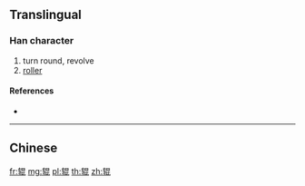{{character info/new}}
{{also|輥}}
==Translingual==

===Han character===
{{Han char|rn=159|rad=车|as=08|sn=12|four=|canj=KQAPP}}

# turn round, revolve
# [[roller]]

====References====
* {{Han ref|kx=1250.241|hdz=53539.050|uh=8F8A|ud=36746}}

----

==Chinese==
{{zh-see|輥}}

[[fr:辊]]
[[mg:辊]]
[[pl:辊]]
[[th:辊]]
[[zh:辊]]
